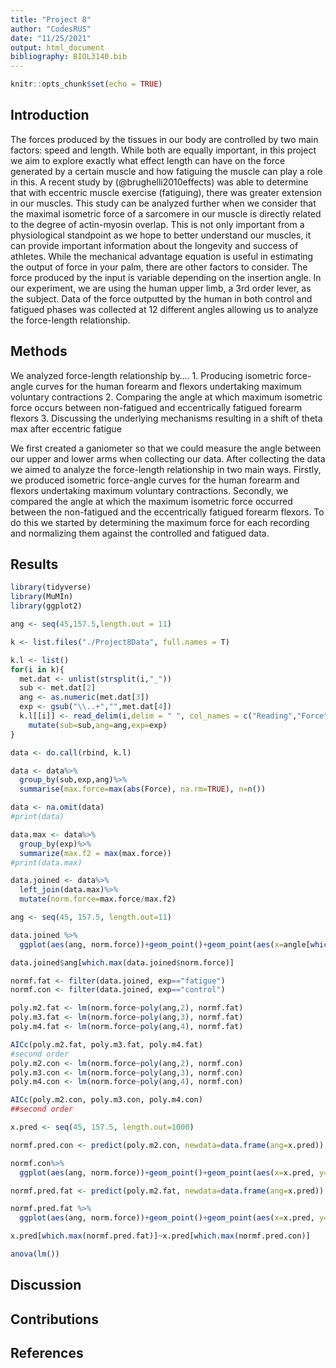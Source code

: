 ```yaml
---
title: "Project 8"
author: "CodesRUS"
date: "11/25/2021"
output: html_document
bibliography: BIOL3140.bib
---
```


```r
knitr::opts_chunk$set(echo = TRUE)
```

## Introduction
The forces produced by the tissues in our body are controlled by two main factors: speed and length. While both are equally important, in this project we aim to explore exactly what effect length can have on the force generated by a certain muscle and how fatiguing the muscle can play a role in this. A recent study by (@brughelli2010effects) was able to determine that with eccentric muscle exercise (fatiguing), there was greater extension in our muscles. This study can be analyzed further when we consider that the maximal isometric force of a sarcomere in our muscle is directly related to the degree of actin-myosin overlap. This is not only important from a physiological standpoint as we hope to better understand our muscles, it can provide important information about the longevity and success of athletes. 
	While the mechanical advantage equation is useful in estimating the output of force in your palm, there are other factors to consider. The force produced by the input is variable depending on the insertion angle. In our experiment, we are using the human upper limb, a 3rd order lever, as the subject. Data of the force outputted by the human in both control and fatigued phases was collected at 12 different angles allowing us to analyze the force-length relationship.

## Methods
We analyzed force-length relationship by….
1. Producing isometric force-angle curves for the human forearm and flexors undertaking maximum voluntary contractions 
2. Comparing the angle at which maximum isometric force occurs between non-fatigued and eccentrically fatigued forearm flexors
3. Discussing the underlying mechanisms resulting in a shift of theta max after eccentric fatigue 

We first created a ganiometer so that we could measure the angle between our upper and lower arms when collecting our data. After collecting the data we aimed to analyze the force-length relationship in two main ways. Firstly, we produced isometric force-angle curves for the human forearm and flexors undertaking maximum voluntary contractions. Secondly, we compared the angle at which the maximum isometric force occurred between the non-fatigued and the eccentrically fatigued forearm flexors. To do this we started by determining the maximum force for each recording and normalizing them against the controlled and fatigued data. 

## Results

```r
library(tidyverse)
library(MuMIn)
library(ggplot2)
```


```r
ang <- seq(45,157.5,length.out = 11)

k <- list.files("./Project8Data", full.names = T)

k.l <- list()
for(i in k){
  met.dat <- unlist(strsplit(i,"_"))
  sub <- met.dat[2]
  ang <- as.numeric(met.dat[3])
  exp <- gsub("\\..+","",met.dat[4])
  k.l[[i]] <- read_delim(i,delim = " ", col_names = c("Reading","Force","Unit"), id="Experiment") %>%
    mutate(sub=sub,ang=ang,exp=exp)
}
```

```r
data <- do.call(rbind, k.l)

data <- data%>%
  group_by(sub,exp,ang)%>%
  summarise(max.force=max(abs(Force), na.rm=TRUE), n=n())

data <- na.omit(data)
#print(data)

data.max <- data%>%
  group_by(exp)%>%
  summarize(max.f2 = max(max.force))
#print(data.max)

data.joined <- data%>%
  left_join(data.max)%>%
  mutate(norm.force=max.force/max.f2)
```

```r
ang <- seq(45, 157.5, length.out=11)

data.joined %>%
  ggplot(aes(ang, norm.force))+geom_point()+geom_point(aes(x=angle[which.max(norm.force)], y=norm.force[which.max(norm.force)]), col="red", size=4)+facet_wrap(~exp, ncol=5)

data.joined$ang[which.max(data.joined$norm.force)]
```
```r
normf.fat <- filter(data.joined, exp=="fatigue")
normf.con <- filter(data.joined, exp=="control")

poly.m2.fat <- lm(norm.force~poly(ang,2), normf.fat)
poly.m3.fat <- lm(norm.force~poly(ang,3), normf.fat)
poly.m4.fat <- lm(norm.force~poly(ang,4), normf.fat)

AICc(poly.m2.fat, poly.m3.fat, poly.m4.fat)
#second order
poly.m2.con <- lm(norm.force~poly(ang,2), normf.con)
poly.m3.con <- lm(norm.force~poly(ang,3), normf.con)
poly.m4.con <- lm(norm.force~poly(ang,4), normf.con)

AICc(poly.m2.con, poly.m3.con, poly.m4.con)
##second order
```

```r
x.pred <- seq(45, 157.5, length.out=1000)

normf.pred.con <- predict(poly.m2.con, newdata=data.frame(ang=x.pred))

normf.con%>%
  ggplot(aes(ang, norm.force))+geom_point()+geom_point(aes(x=x.pred, y=normf.pred.fat), col="red") + geom_point(aes(x=x.pred[which.max(normf.pred.fat)], y=normf.pred.fat[which.max(normf.pred.fat)]), size=5, col="blue")

normf.pred.fat <- predict(poly.m2.fat, newdata=data.frame(ang=x.pred))

normf.pred.fat %>%
  ggplot(aes(ang, norm.force))+geom_point()+geom_point(aes(x=x.pred, y=normf.pred.fat), col="red") + geom_point(aes(x=x.pred[which.max(normf.pred.fat)], y=normf.pred.fat[which.max(normf.pred.fat)]), size=5, col="blue")

x.pred[which.max(normf.pred.fat)]~x.pred[which.max(normf.pred.con)]
```

```r
anova(lm())
```


## Discussion

## Contributions

## References
